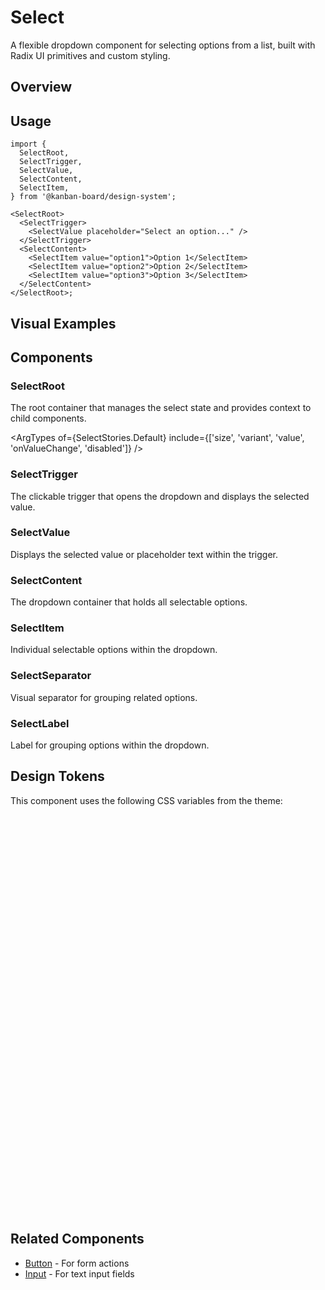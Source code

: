 
<Meta of={SelectStories} />

# Select

A flexible dropdown component for selecting options from a list, built with Radix UI primitives and custom styling.

## Overview

<Canvas of={SelectStories.Default} />

<Controls sort="requiredFirst" />

## Usage

```tsx
import {
  SelectRoot,
  SelectTrigger,
  SelectValue,
  SelectContent,
  SelectItem,
} from '@kanban-board/design-system';

<SelectRoot>
  <SelectTrigger>
    <SelectValue placeholder="Select an option..." />
  </SelectTrigger>
  <SelectContent>
    <SelectItem value="option1">Option 1</SelectItem>
    <SelectItem value="option2">Option 2</SelectItem>
    <SelectItem value="option3">Option 3</SelectItem>
  </SelectContent>
</SelectRoot>;
```

## Visual Examples

<Canvas of={SelectStories.Default} />

<Canvas of={SelectStories.Sizes} />

<Canvas of={SelectStories.Variants} />

## Components

### SelectRoot

The root container that manages the select state and provides context to child components.

<ArgTypes
  of={SelectStories.Default}
  include={['size', 'variant', 'value', 'onValueChange', 'disabled']}
/>

### SelectTrigger

The clickable trigger that opens the dropdown and displays the selected value.

### SelectValue

Displays the selected value or placeholder text within the trigger.

### SelectContent

The dropdown container that holds all selectable options.

### SelectItem

Individual selectable options within the dropdown.

### SelectSeparator

Visual separator for grouping related options.

### SelectLabel

Label for grouping options within the dropdown.

## Design Tokens

This component uses the following CSS variables from the theme:

```css
--surface
--surface-hover
--text
--text-secondary
--text-tertiary
--border
--border-hover
--border-focus
--border-subtle
--primary-surface
--primary-text
--danger-border
--danger-text
--danger-base

--space-1
--space-1_5
--space-2
--space-2_5
--space-3
--space-4
--space-6
--space-8
--space-10
--space-12
--space-80

--font-size-xs
--font-size-sm
--font-size-base
--font-weight-normal
--font-weight-medium
--line-height-normal

--border-radius-sm
--border-radius-md
--border-width-1
--shadow-lg
--focus-ring
--opacity-50
--duration-fast
--ease-out
--z-dropdown
```

## Related Components

- [Button](/docs/components-button--docs) - For form actions
- [Input](/docs/components-input--docs) - For text input fields
